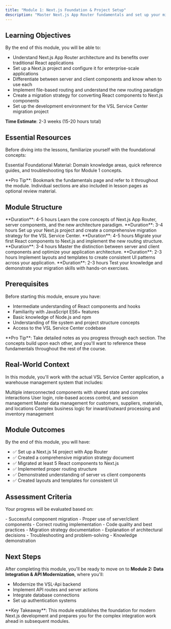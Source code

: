 ```yaml
---
title: "Module 1: Next.js Foundation & Project Setup"
description: "Master Next.js App Router fundamentals and set up your migration environment using the real VSL Service Center codebase. Learn server components, routing, and initial migration strategies."
---
```


## Learning Objectives

By the end of this module, you will be able to:

- Understand Next.js App Router architecture and its benefits over traditional React applications
- Set up a Next.js project and configure it for enterprise-scale applications
- Differentiate between server and client components and know when to use each
- Implement file-based routing and understand the new routing paradigm
- Create a migration strategy for converting React components to Next.js components
- Set up the development environment for the VSL Service Center migration project

<Callout>**Time Estimate**: 2-3 weeks (15-20 hours total)</Callout>

## Essential Resources

Before diving into the lessons, familiarize yourself with the foundational concepts:

<Card
  title="Module 1: Fundamentals"
  icon="book-open"
  href="/learning-paths/next-js-migration/module-1-supportive-info">
  Essential Foundational Material: Domain knowledge areas, quick reference
  guides, and troubleshooting tips for Module 1 concepts.
</Card>

<Info>
  **Pro Tip**: Bookmark the fundamentals page and refer to it throughout the
  module. Individual sections are also included in lesson pages as optional
  review material.
</Info>

## Module Structure

<Columns cols={3}>
  <Card
    title="1.1 Next.js App Router Fundamentals"
    icon="book"
    href="/learning-paths/next-js-migration/module-1-1">
    **Duration**: 4-5 hours Learn the core concepts of Next.js App Router,
    server components, and the new architecture paradigm.
  </Card>
  <Card
    title="1.2 Project Setup & Migration Strategy"
    icon="settings"
    href="/learning-paths/next-js-migration/module-1-2">
    **Duration**: 3-4 hours Set up your Next.js project and create a
    comprehensive migration strategy for the VSL Service Center.
  </Card>
  <Card
    title="1.3 Component Migration & Routing"
    icon="code"
    href="/learning-paths/next-js-migration/module-1-3">
    **Duration**: 4-5 hours Migrate your first React components to Next.js and
    implement the new routing structure.
  </Card>
</Columns>
<Columns cols={3}>
  <Card
    title="1.4 Server vs Client Components"
    icon="cpu"
    href="/learning-paths/next-js-migration/module-1-4">
    **Duration**: 3-4 hours Master the distinction between server and client
    components and optimize your application architecture.
  </Card>
  <Card
    title="1.5 Layouts & Templates"
    icon="layout"
    href="/learning-paths/next-js-migration/module-1-5">
    **Duration**: 2-3 hours Implement layouts and templates to create consistent
    UI patterns across your application.
  </Card>
  <Card
    title="1.6 Module 1 Assessment"
    icon="check-circle"
    href="/learning-paths/next-js-migration/module-1-assessment">
    **Duration**: 2-3 hours Test your knowledge and demonstrate your migration
    skills with hands-on exercises.
  </Card>
</Columns>

## Prerequisites

Before starting this module, ensure you have:

- Intermediate understanding of React components and hooks
- Familiarity with JavaScript ES6+ features
- Basic knowledge of Node.js and npm
- Understanding of file system and project structure concepts
- Access to the VSL Service Center codebase

<Tip>
  **Pro Tip**: Take detailed notes as you progress through each section. The
  concepts build upon each other, and you'll want to reference these
  fundamentals throughout the rest of the course.
</Tip>

## Real-World Context

In this module, you'll work with the actual VSL Service Center application, a warehouse management system that includes:

<Columns cols={2}>
  <Card title="Complex Component Structure" icon="layers">
    Multiple interconnected components with shared state and complex
    interactions
  </Card>
  <Card title="Authentication System" icon="shield">
    User login, role-based access control, and session management
  </Card>
</Columns>
<Columns cols={2}>
  <Card title="Data Management" icon="database">
    Master data management for customers, suppliers, materials, and locations
  </Card>
  <Card title="Transaction Processing" icon="shopping-cart">
    Complex business logic for inward/outward processing and inventory
    management
  </Card>
</Columns>

## Module Outcomes

By the end of this module, you will have:

- ✅ Set up a Next.js 14 project with App Router
- ✅ Created a comprehensive migration strategy document
- ✅ Migrated at least 5 React components to Next.js
- ✅ Implemented proper routing structure
- ✅ Demonstrated understanding of server vs client components
- ✅ Created layouts and templates for consistent UI

## Assessment Criteria

Your progress will be evaluated based on:

<Columns cols={2}>
  <Card title="Technical Implementation" icon="code">
    - Successful component migration - Proper use of server/client components -
    Correct routing implementation - Code quality and best practices
  </Card>
  <Card title="Understanding & Documentation" icon="book">
    - Migration strategy documentation - Explanation of architectural decisions
    - Troubleshooting and problem-solving - Knowledge demonstration
  </Card>
</Columns>

## Next Steps

After completing this module, you'll be ready to move on to **Module 2: Data Integration & API Modernization**, where you'll:

- Modernize the VSL-Api backend
- Implement API routes and server actions
- Integrate database connections
- Set up authentication systems

<Info>
  **Key Takeaway**: This module establishes the foundation for modern Next.js
  development and prepares you for the complex integration work ahead in
  subsequent modules.
</Info>
